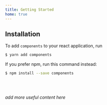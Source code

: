 ```yaml
---
title: Getting Started
home: true
---
```


## Installation

To add `components` to your react application, run

```bash
$ yarn add components
```

If you prefer npm, run this command instead:

```bash
$ npm install --save components
```

<br /><br />

_add more useful content here_
